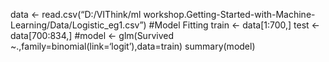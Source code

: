 data <- read.csv("D:/VIThink/ml workshop.Getting-Started-with-Machine-Learning/Data/Logistic_eg1.csv")
#Model Fitting 
train <- data[1:700,] 
test <- data[700:834,] 
#model <- glm(Survived ~.,family=binomial(link='logit'),data=train) summary(model)
